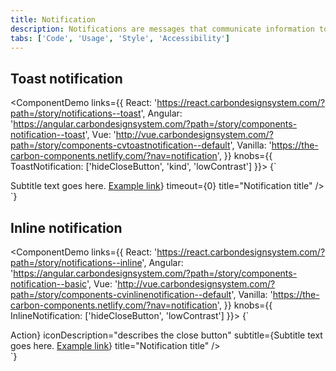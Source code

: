```yaml
---
title: Notification
description: Notifications are messages that communicate information to the user. The two main types of notificaitons are toast notifications and inline notifications.
tabs: ['Code', 'Usage', 'Style', 'Accessibility']
---
```


## Toast notification

<ComponentDemo
  links={{
    React:
      'https://react.carbondesignsystem.com/?path=/story/notifications--toast',
    Angular:
      'https://angular.carbondesignsystem.com/?path=/story/components-notification--toast',
    Vue:
      'http://vue.carbondesignsystem.com/?path=/story/components-cvtoastnotification--default',
    Vanilla: 'https://the-carbon-components.netlify.com/?nav=notification',
  }}
  knobs={{ ToastNotification: ['hideCloseButton', 'kind', 'lowContrast'] }}>
  {`
  <div>
    <ToastNotification
      caption="Time stamp [00:00:00]"
      iconDescription="describes the close button"
      subtitle={<span>Subtitle text goes here. <a href="#example">Example link</a></span>}
      timeout={0}
      title="Notification title"
    />
  </div>
`}
</ComponentDemo>

## Inline notification

<ComponentDemo
  links={{
    React:
      'https://react.carbondesignsystem.com/?path=/story/notifications--inline',
    Angular:
      'https://angular.carbondesignsystem.com/?path=/story/components-notification--basic',
    Vue:
      'http://vue.carbondesignsystem.com/?path=/story/components-cvinlinenotification--default',
    Vanilla: 'https://the-carbon-components.netlify.com/?nav=notification',
  }}
  knobs={{ InlineNotification: ['hideCloseButton', 'lowContrast'] }}>
  {`
  <div>
    <InlineNotification
      kind="info"
      actions={<NotificationActionButton>Action</NotificationActionButton>}
      iconDescription="describes the close button"
      subtitle={<span>Subtitle text goes here. <a href="#example">Example link</a></span>}
      title="Notification title"
    />
  </div>
  `}
</ComponentDemo>
